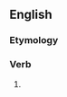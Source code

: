 ==English==

===Etymology===
{{suffix|allow|eth|lang=en}}

===Verb===
{{en-verb form}}

# {{en-archaic third-person singular of|allow}}
